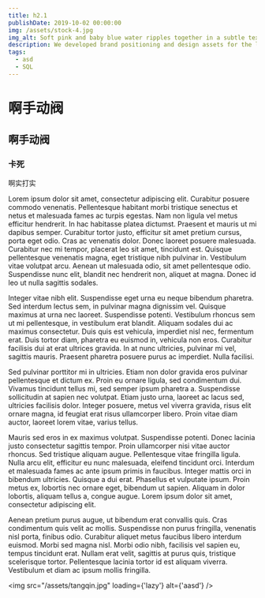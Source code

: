 ```yaml
---
title: h2.1
publishDate: 2019-10-02 00:00:00
img: /assets/stock-4.jpg
img_alt: Soft pink and baby blue water ripples together in a subtle texture.
description: We developed brand positioning and design assets for the launch of a new colored water product.
tags:
  - asd
  - SQL
---
```


# 啊手动阀

## 啊手动阀

### 卡死

啊实打实

Lorem ipsum dolor sit amet, consectetur adipiscing elit. Curabitur posuere commodo venenatis. Pellentesque habitant morbi tristique senectus et netus et malesuada fames ac turpis egestas. Nam non ligula vel metus efficitur hendrerit. In hac habitasse platea dictumst. Praesent et mauris ut mi dapibus semper. Curabitur tortor justo, efficitur sit amet pretium cursus, porta eget odio. Cras ac venenatis dolor. Donec laoreet posuere malesuada. Curabitur nec mi tempor, placerat leo sit amet, tincidunt est. Quisque pellentesque venenatis magna, eget tristique nibh pulvinar in. Vestibulum vitae volutpat arcu. Aenean ut malesuada odio, sit amet pellentesque odio. Suspendisse nunc elit, blandit nec hendrerit non, aliquet at magna. Donec id leo ut nulla sagittis sodales.

Integer vitae nibh elit. Suspendisse eget urna eu neque bibendum pharetra. Sed interdum lectus sem, in pulvinar magna dignissim vel. Quisque maximus at urna nec laoreet. Suspendisse potenti. Vestibulum rhoncus sem ut mi pellentesque, in vestibulum erat blandit. Aliquam sodales dui ac maximus consectetur. Duis quis est vehicula, imperdiet nisl nec, fermentum erat. Duis tortor diam, pharetra eu euismod in, vehicula non eros. Curabitur facilisis dui at erat ultrices gravida. In at nunc ultricies, pulvinar mi vel, sagittis mauris. Praesent pharetra posuere purus ac imperdiet. Nulla facilisi.

Sed pulvinar porttitor mi in ultricies. Etiam non dolor gravida eros pulvinar pellentesque et dictum ex. Proin eu ornare ligula, sed condimentum dui. Vivamus tincidunt tellus mi, sed semper ipsum pharetra a. Suspendisse sollicitudin at sapien nec volutpat. Etiam justo urna, laoreet ac lacus sed, ultricies facilisis dolor. Integer posuere, metus vel viverra gravida, risus elit ornare magna, id feugiat erat risus ullamcorper libero. Proin vitae diam auctor, laoreet lorem vitae, varius tellus.

Mauris sed eros in ex maximus volutpat. Suspendisse potenti. Donec lacinia justo consectetur sagittis tempor. Proin ullamcorper nisi vitae auctor rhoncus. Sed tristique aliquam augue. Pellentesque vitae fringilla ligula. Nulla arcu elit, efficitur eu nunc malesuada, eleifend tincidunt orci. Interdum et malesuada fames ac ante ipsum primis in faucibus. Integer mattis orci in bibendum ultricies. Quisque a dui erat. Phasellus et vulputate ipsum. Proin metus ex, lobortis nec ornare eget, bibendum ut sapien. Aliquam in dolor lobortis, aliquam tellus a, congue augue. Lorem ipsum dolor sit amet, consectetur adipiscing elit.

Aenean pretium purus augue, ut bibendum erat convallis quis. Cras condimentum quis velit ac mollis. Suspendisse non purus fringilla, venenatis nisl porta, finibus odio. Curabitur aliquet metus faucibus libero interdum euismod. Morbi sed magna nisl. Morbi odio nibh, facilisis vel sapien eu, tempus tincidunt erat. Nullam erat velit, sagittis at purus quis, tristique scelerisque tortor. Pellentesque lacinia tortor id est aliquam viverra. Vestibulum et diam ac ipsum mollis fringilla.

<img
  src="/assets/tangqin.jpg"
  loading={'lazy'}
  alt={'aasd'}
/>
